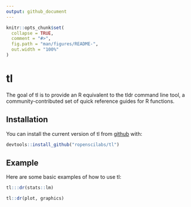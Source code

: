 ```yaml
---
output: github_document
---
```


<!-- README.md is generated from README.Rmd. Please edit that file -->

```r
knitr::opts_chunk$set(
  collapse = TRUE,
  comment = "#>",
  fig.path = "man/figures/README-",
  out.width = "100%"
)
```
# tl

The goal of tl is to provide an R equivalent to the tldr command line tool, a community-contributed set of quick reference guides for R functions.

## Installation

You can install the current version of tl from [github](https://github.com) with:

``` r
devtools::install_github("ropenscilabs/tl")
```

## Example

Here are some basic examples of how to use tl:

```r
tl:::dr(stats::lm)

tl::dr(plot, graphics)
```

